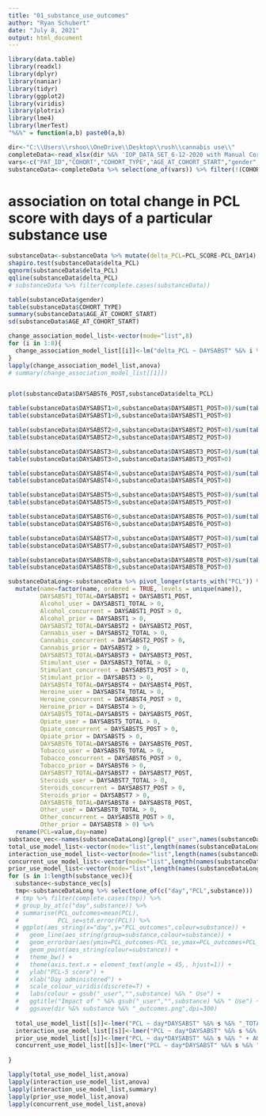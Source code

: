 ---
title: "01_substance_use_outcomes"
author: "Ryan Schubert"
date: "July 8, 2021"
output: html_document
---

```{r setup, include=FALSE}
library(data.table)
library(readxl)
library(dplyr)
library(naniar)
library(tidyr)
library(ggplot2)
library(viridis)
library(plotrix)
library(lme4)
library(lmerTest)
"%&%" = function(a,b) paste0(a,b)
```



```{r cars}
dir<-"C:\\Users\\rshoo\\OneDrive\\Desktop\\rush\\cannabis use\\"
completeData<-read_xlsx(dir %&% 'IOP_DATA_SET_6-12-2020 with Manual Corrections.xlsx',na = "-")
vars<-c("PAT_ID","COHORT","COHORT_TYPE","AGE_AT_COHORT_START","gender","DAYSABST" %&% 1:8,"DAYSABST" %&% 1:8 %&% "_POST","PCL_SCORE","PCL_DAY" %&% 2:14)
substanceData<-completeData %>% select(one_of(vars)) %>% filter(!(COHORT %in% 1:3))

```

# association on total change in PCL score with days of a particular substance use

```{r}
substanceData<-substanceData %>% mutate(delta_PCL=PCL_SCORE-PCL_DAY14) %>% filter(!is.na(delta_PCL),!is.na(DAYSABST7_POST))
shapiro.test(substanceData$delta_PCL)
qqnorm(substanceData$delta_PCL)
qqline(substanceData$delta_PCL)
# substanceData %>% filter(complete.cases(substanceData))

table(substanceData$gender)
table(substanceData$COHORT_TYPE)
summary(substanceData$AGE_AT_COHORT_START)
sd(substanceData$AGE_AT_COHORT_START)

change_association_model_list<-vector(mode="list",8)
for (i in 1:8){
  change_association_model_list[[i]]<-lm("delta_PCL ~ DAYSABST" %&% i %&% "*DAYSABST" %&% i %&% "_POST + AGE_AT_COHORT_START + gender + COHORT_TYPE",data=substanceData)
}
lapply(change_association_model_list,anova)
# summary(change_association_model_list[[1]])


plot(substanceData$DAYSABST6_POST,substanceData$delta_PCL)

```

```{r}
table(substanceData$DAYSABST1>0,substanceData$DAYSABST1_POST>0)/sum(table(substanceData$DAYSABST1>0,substanceData$DAYSABST1_POST>0))
table(substanceData$DAYSABST1>0,substanceData$DAYSABST1_POST>0)

table(substanceData$DAYSABST2>0,substanceData$DAYSABST2_POST>0)/sum(table(substanceData$DAYSABST2>0,substanceData$DAYSABST2_POST>0))
table(substanceData$DAYSABST2>0,substanceData$DAYSABST2_POST>0)

table(substanceData$DAYSABST3>0,substanceData$DAYSABST3_POST>0)/sum(table(substanceData$DAYSABST3>0,substanceData$DAYSABST3_POST>0))
table(substanceData$DAYSABST3>0,substanceData$DAYSABST3_POST>0)

table(substanceData$DAYSABST4>0,substanceData$DAYSABST4_POST>0)/sum(table(substanceData$DAYSABST4>0,substanceData$DAYSABST4_POST>0))
table(substanceData$DAYSABST4>0,substanceData$DAYSABST4_POST>0)

table(substanceData$DAYSABST5>0,substanceData$DAYSABST5_POST>0)/sum(table(substanceData$DAYSABST5>0,substanceData$DAYSABST5_POST>0))
table(substanceData$DAYSABST5>0,substanceData$DAYSABST5_POST>0)

table(substanceData$DAYSABST6>0,substanceData$DAYSABST6_POST>0)/sum(table(substanceData$DAYSABST6>0,substanceData$DAYSABST6_POST>0))
table(substanceData$DAYSABST6>0,substanceData$DAYSABST6_POST>0)

table(substanceData$DAYSABST7>0,substanceData$DAYSABST7_POST>0)/sum(table(substanceData$DAYSABST7>0,substanceData$DAYSABST7_POST>0))
table(substanceData$DAYSABST7>0,substanceData$DAYSABST7_POST>0)

table(substanceData$DAYSABST8>0,substanceData$DAYSABST8_POST>0)/sum(table(substanceData$DAYSABST8>0,substanceData$DAYSABST8_POST>0))
table(substanceData$DAYSABST8>0,substanceData$DAYSABST8_POST>0)

```

```{r}
substanceDataLong<-substanceData %>% pivot_longer(starts_with("PCL")) %>%
  mutate(name=factor(name, ordered = TRUE, levels = unique(name)),
         DAYSABST1_TOTAL=DAYSABST1 + DAYSABST1_POST,
         Alcohol_user = DAYSABST1_TOTAL > 0,
         Alcohol_concurrent = DAYSABST1_POST > 0,
         Alcohol_prior = DAYSABST1 > 0,
         DAYSABST2_TOTAL=DAYSABST2 + DAYSABST2_POST,
         Cannabis_user = DAYSABST2_TOTAL > 0,
         Cannabis_concurrent = DAYSABST2_POST > 0,
         Cannabis_prior = DAYSABST2 > 0,
         DAYSABST3_TOTAL=DAYSABST3 + DAYSABST3_POST,
         Stimulant_user = DAYSABST3_TOTAL > 0,
         Stimulant_concurrent = DAYSABST3_POST > 0,
         Stimulant_prior = DAYSABST3 > 0,
         DAYSABST4_TOTAL=DAYSABST4 + DAYSABST4_POST,
         Heroine_user = DAYSABST4_TOTAL > 0,
         Heroine_concurrent = DAYSABST4_POST > 0,
         Heroine_prior = DAYSABST4 > 0,
         DAYSABST5_TOTAL=DAYSABST5 + DAYSABST5_POST,
         Opiate_user = DAYSABST5_TOTAL > 0,
         Opiate_concurrent = DAYSABST5_POST > 0,
         Opiate_prior = DAYSABST5 > 0,
         DAYSABST6_TOTAL=DAYSABST6 + DAYSABST6_POST,
         Tobacco_user = DAYSABST6_TOTAL > 0,
         Tobacco_concurrent = DAYSABST6_POST > 0,
         Tobacco_prior = DAYSABST6 > 0,
         DAYSABST7_TOTAL=DAYSABST7 + DAYSABST7_POST,
         Steroids_user = DAYSABST7_TOTAL > 0,
         Steroids_concurrent = DAYSABST7_POST > 0,
         Steroids_prior = DAYSABST7 > 0,
         DAYSABST8_TOTAL=DAYSABST8 + DAYSABST8_POST,
         Other_user = DAYSABST8_TOTAL > 0,
         Other_concurrent = DAYSABST8_POST > 0,
         Other_prior = DAYSABST8 > 0) %>%
  rename(PCL=value,day=name)
substance_vec<-names(substanceDataLong)[grepl("_user",names(substanceDataLong))]
total_use_model_list<-vector(mode="list",length(names(substanceDataLong)[grepl("_user",names(substanceDataLong))]))
interaction_use_model_list<-vector(mode="list",length(names(substanceDataLong)[grepl("_user",names(substanceDataLong))]))
concurrent_use_model_list<-vector(mode="list",length(names(substanceDataLong)[grepl("_user",names(substanceDataLong))]))
prior_use_model_list<-vector(mode="list",length(names(substanceDataLong)[grepl("_user",names(substanceDataLong))]))
for (s in 1:length(substance_vec)){
  substance<-substance_vec[s]
  tmp<-substanceDataLong %>% select(one_of(c("day","PCL",substance)))
  # tmp %>% filter(complete.cases(tmp)) %>%
  # group_by_at(c("day",substance)) %>%
  # summarise(PCL_outcomes=mean(PCL),
  #           PCL_se=std.error(PCL)) %>%
  # ggplot(aes_string(x="day",y="PCL_outcomes",colour=substance)) +
  #   geom_line(aes_string(group=substance,colour=substance)) +
  #   geom_errorbar(aes(ymin=PCL_outcomes-PCL_se,ymax=PCL_outcomes+PCL_se)) +
  #   geom_point(aes_string(colour=substance)) +
  #   theme_bw() +
  #   theme(axis.text.x = element_text(angle = 45,, hjust=1)) +
  #   ylab("PCL-5 score") +
  #   xlab("Day administered") +
  #   scale_colour_viridis(discrete=T) +
  #   labs(colour = gsub("_user","",substance) %&% " Use") +
  #   ggtitle("Impact of " %&% gsub("_user","",substance) %&% " Use") +
  #   ggsave(dir %&% substance %&% "_outcomes.png",dpi=300)
  
  total_use_model_list[[s]]<-lmer("PCL ~ day*DAYSABST" %&% s %&% "_TOTAL + AGE_AT_COHORT_START + gender + COHORT_TYPE + (1|PAT_ID)",substanceDataLong)
  interaction_use_model_list[[s]]<-lmer("PCL ~ day*DAYSABST" %&% s %&% "*DAYSABST" %&% s %&% "_POST + AGE_AT_COHORT_START + gender + COHORT_TYPE + (1|PAT_ID)",substanceDataLong)
  prior_use_model_list[[s]]<-lmer("PCL ~ day*DAYSABST" %&% s %&% " + AGE_AT_COHORT_START + gender + COHORT_TYPE + (1|PAT_ID)",substanceDataLong)
  concurrent_use_model_list[[s]]<-lmer("PCL ~ day*DAYSABST" %&% s %&% "_POST + AGE_AT_COHORT_START + gender + COHORT_TYPE + (1|PAT_ID)",substanceDataLong)
  
}

```

```{r}
lapply(total_use_model_list,anova)
lapply(interaction_use_model_list,anova)
lapply(interaction_use_model_list,summary)
lapply(prior_use_model_list,anova)
lapply(concurrent_use_model_list,anova)
```
